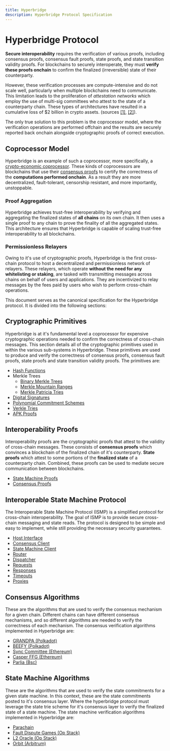 ```yaml
---
title: Hyperbridge
description: Hyperbridge Protocol Specification
---
```


# Hyperbridge Protocol

**Secure interoperability** requires the verification of various proofs, including consensus proofs, consensus fault proofs, state proofs, and state transition validity proofs. For blockchains to securely interoperate, they must **verify these proofs onchain** to confirm the finalized (irreversible) state of their counterparty.

However, these verification processes are compute-intensive and do not scale well, particularly when multiple blockchains need to communicate. This limitation leads to the proliferation of _attestation networks_ which employ the use of multi-sig committees who attest to the state of a counterparty chain. These types of architectures have resulted in a cumulative loss of $2 billion in crypto assets. (sources [[1]](https://defillama.com/hacks), [[2]](https://rekt.news/leaderboard/)).

The only true solution to this problem is the coprocessor model, where the verification operations are performed offchain and the results are securely reported back onchain alongside cryptographic proofs of correct execution.

## Coprocessor Model

Hyperbridge is an example of such a coprocessor, more specifically, a [crypto-economic coprocessor](https://blog.polytope.technology/cryptoeconomic-coprocessors). These kinds of coprocessors are blockchains that use their [consensus proofs](https://research.polytope.technology/consensus-proofs) to certify the correctness of the **computations performed onchain**. As a result they are more decentralized, fault-tolerant, censorship resistant, and more importantly, unstoppable.

### Proof Aggregation

Hyperbridge achieves trust-free interoperability by verifying and aggregating the finalized states of **all chains** on its own chain. It then uses a single proof to any chain to prove the finality of all the aggregated states. This architecture ensures that Hyperbridge is capable of scaling trust-free interoperability to all blockchains.

### Permissionless Relayers

Owing to it's use of cryptographic proofs, Hyperbridge is the first cross-chain protocol to host a decentralized and permissionless network of relayers. These relayers, which operate **without the need for any whitelisting or staking**, are tasked with transmitting messages across chains on behalf of users and applications. They are incentivized to relay messages by the fees paid by users who wish to perform cross-chain operations.

This document serves as the canonical specification for the Hyperbridge protocol. It is divided into the following sections:

## Cryptographic Primitives

Hyperbridge is at it's fundamental level a coprocessor for expensive cryptographic operations needed to confirm the correctness of cross-chain messages. This section details all of the cryptographic primitives used in within the various sub-systems in Hyperbridge. These primitives are used to produce and verify the correctness of consensus proofs, consensus fault proofs, state proofs and state transition validity proofs. The primitives are:

- [Hash Functions](/cryptography/hash-functions)
- Merkle Trees
  - [Binary Merkle Trees](/cryptography/merkle-trees/binary)
  - [Merkle Mountain Ranges](/cryptography/merkle-trees/mountain-range)
  - [Merkle Patricia Tries](/cryptography/merkle-trees/patricia-trie)
- [Digital Signatures](/cryptography/digital-signatures)
- [Polynomial Commitment Schemes](/cryptography/polynomial-commitments)
- [Verkle Tries](/cryptography/verkle-tries)
- [APK Proofs](/cryptography/apk-proofs)

## Interoperability Proofs

Interoperability proofs are the cryptographic proofs that attest to the validity of cross-chain messages. These consists of **consensus proofs** which convinces a blockchain of the finalized chain of it's counterparty. **State proofs** which attest to some portions of the **finalized state** of a counterparty chain. Combined, these proofs can be used to mediate secure communication between blockchains.

- [State Machine Proofs](/consensus-proofs)
- [Consensus Proofs](/consensus-proofs)

## Interoperable State Machine Protocol

The Interoperable State Machine Protocol (ISMP) is a simplified protocol for cross-chain interoperability. The goal of ISMP is to provide secure cross-chain messaging and state reads. The protocol is designed to be simple and easy to implement, while still providing the necessary security guarantees.

- [Host Interface](/consensus-proofs)
- [Consensus Client](/consensus-proofs)
- [State Machine Client](/state-proofs)
- [Router](/state-proofs)
- [Dispatcher](/state-proofs)
- [Requests](/state-proofs)
- [Responses](/state-proofs)
- [Timeouts](/state-proofs)
- [Proxies](/state-proofs)

## Consensus Algorithms

These are the algorithms that are used to verify the consensus mechanism for a given chain. Different chains can have different consensus mechanisms, and so different algorithms are needed to verify the correctness of each mechanism. The consensus verification algorithms implemented in Hyperbridge are:

- [GRANDPA (Polkadot)](/consensus/grandpa)
- [BEEFY (Polkadot)](/consensus/beefy)
- [Sync Committee (Ethereum)](/consensus/sync-committee)
- [Casper FFG (Ethereum)](/consensus/casper-ffg)
- [Parlia (Bsc)](/consensus/parlia)

## State Machine Algorithms

These are the algorithms that are used to verify the state commitments for a given state machine. In this context, these are the state commitments posted to it's consensus layer. Where the hyperbridge protocol must leverage the state trie scheme for it's consensus layer to verify the finalized state of a state machine. The state machine verification algorithms implemented in Hyperbridge are:

- [Parachain](/state-machine/parachain)
- [Fault Dispute Games (Op Stack)](/state-machine/fault-dispute-games)
- [L2 Oracle (Op Stack)](/state-machine/l2-oracle)
- [Orbit (Arbitrum)](/state-machine/arbitrum-orbit)
